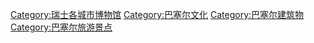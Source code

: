 [[Category:瑞士各城市博物馆|Category:瑞士各城市博物馆]]
[[Category:巴塞尔文化|Category:巴塞尔文化]]
[[Category:巴塞尔建筑物|Category:巴塞尔建筑物]]
[[Category:巴塞尔旅游景点|Category:巴塞尔旅游景点]]